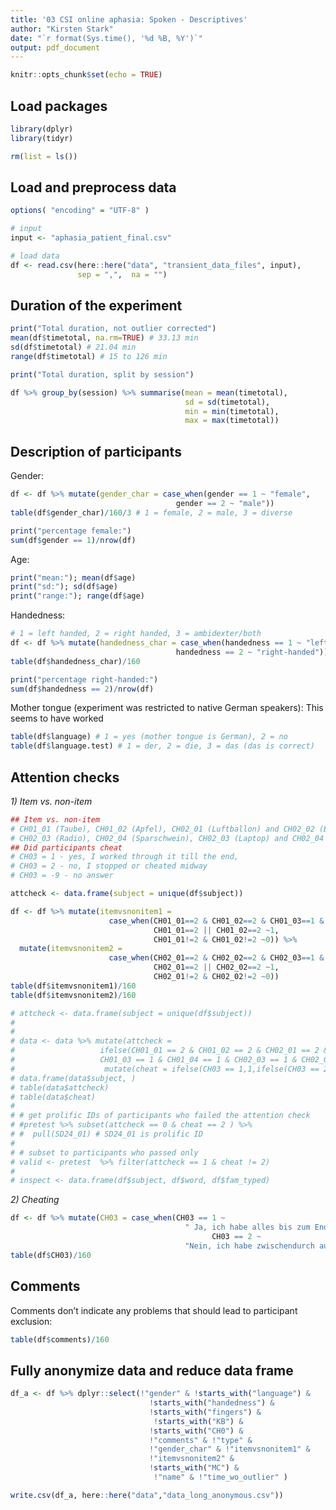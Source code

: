 ```yaml
---
title: '03 CSI online aphasia: Spoken - Descriptives'
author: "Kirsten Stark"
date: "`r format(Sys.time(), '%d %B, %Y')`"
output: pdf_document
---
```


```r
knitr::opts_chunk$set(echo = TRUE)
```

## Load packages

```r
library(dplyr)
library(tidyr)

rm(list = ls())
```


## Load and preprocess data

```r
options( "encoding" = "UTF-8" )

# input
input <- "aphasia_patient_final.csv"

# load data
df <- read.csv(here::here("data", "transient_data_files", input), 
               sep = ",",  na = "")
```

## Duration of the experiment

```r
print("Total duration, not outlier corrected")
mean(df$timetotal, na.rm=TRUE) # 33.13 min
sd(df$timetotal) # 21.04 min
range(df$timetotal) # 15 to 126 min

print("Total duration, split by session")

df %>% group_by(session) %>% summarise(mean = mean(timetotal),
                                       sd = sd(timetotal), 
                                       min = min(timetotal), 
                                       max = max(timetotal))
```


## Description of participants

Gender: 

```r
df <- df %>% mutate(gender_char = case_when(gender == 1 ~ "female", 
                                     gender == 2 ~ "male"))
table(df$gender_char)/160/3 # 1 = female, 2 = male, 3 = diverse

print("percentage female:")
sum(df$gender == 1)/nrow(df)
```

Age: 

```r
print("mean:"); mean(df$age)
print("sd:"); sd(df$age)
print("range:"); range(df$age)
```

Handedness: 

```r
# 1 = left handed, 2 = right handed, 3 = ambidexter/both
df <- df %>% mutate(handedness_char = case_when(handedness == 1 ~ "left-handed", 
                                     handedness == 2 ~ "right-handed"))
table(df$handedness_char)/160 

print("percentage right-handed:")
sum(df$handedness == 2)/nrow(df)
```


Mother tongue (experiment was restricted to native German speakers): This seems to have worked

```r
table(df$language) # 1 = yes (mother tongue is German), 2 = no
table(df$language.test) # 1 = der, 2 = die, 3 = das (das is correct)
```



## Attention checks
*1) Item vs. non-item*

```r
## Item vs. non-item
# CH01_01 (Taube), CH01_02 (Apfel), CH02_01 (Luftballon) and CH02_02 (Biene) are items and 2 should be selected,
# CH02_03 (Radio), CH02_04 (Sparschwein), CH02_03 (Laptop) and CH02_04 (Wattestäbchen) are non-items and 1 should be selected
## Did participants cheat
# CH03 = 1 - yes, I worked through it till the end,
# CH03 = 2 - no, I stopped or cheated midway
# CH03 = -9 - no answer

attcheck <- data.frame(subject = unique(df$subject)) 

df <- df %>% mutate(itemvsnonitem1 = 
                      case_when(CH01_01==2 & CH01_02==2 & CH01_03==1 & CH01_04==1 ~2,
                                CH01_01==2 || CH01_02==2 ~1, 
                                CH01_01!=2 & CH01_02!=2 ~0)) %>%
  mutate(itemvsnonitem2 = 
                      case_when(CH02_01==2 & CH02_02==2 & CH02_03==1 & CH02_04==1 ~2,
                                CH02_01==2 || CH02_02==2 ~1, 
                                CH02_01!=2 & CH02_02!=2 ~0))
table(df$itemvsnonitem1)/160
table(df$itemvsnonitem2)/160

# attcheck <- data.frame(subject = unique(df$subject))
# 
# 
# data <- data %>% mutate(attcheck =
#                   ifelse(CH01_01 == 2 & CH01_02 == 2 & CH02_01 == 2 & CH02_02 == 2 &
#                   CH01_03 == 1 & CH01_04 == 1 & CH02_03 == 1 & CH02_04 == 1, 1, 0)) %>%
#                    mutate(cheat = ifelse(CH03 == 1,1,ifelse(CH03 == 2,2,0)))
# data.frame(data$subject, )
# table(data$attcheck)
# table(data$cheat)
# 
# # get prolific IDs of participants who failed the attention check
# #pretest %>% subset(attcheck == 0 & cheat == 2 ) %>%
# #  pull(SD24_01) # SD24_01 is prolific ID
# 
# # subset to participants who passed only
# valid <- pretest  %>% filter(attcheck == 1 & cheat != 2)
# 
# inspect <- data.frame(df$subject, df$word, df$fam_typed)

```


*2) Cheating*

```r
df <- df %>% mutate(CH03 = case_when(CH03 == 1 ~ 
                                       " Ja, ich habe alles bis zum Ende bearbeitet.",
                                             CH03 == 2 ~ 
                                       "Nein, ich habe zwischendurch aufgehoert oder geschummelt."))
table(df$CH03)/160
```

## Comments
Comments don't indicate any problems that should lead to participant exclusion: 

```r
table(df$comments)/160
```



## Fully anonymize data and reduce data frame

```r
df_a <- df %>% dplyr::select(!"gender" & !starts_with("language") & 
                               !starts_with("handedness") &
                               !starts_with("fingers") & 
                                !starts_with("KB") &
                               !starts_with("CH0") & 
                               !"comments" & !"type" &  
                               !"gender_char" & !"itemvsnonitem1" &
                               !"itemvsnonitem2" &  
                               !starts_with("MC") &
                                !"name" & !"time_wo_outlier" )
```


```r
write.csv(df_a, here::here("data","data_long_anonymous.csv"))
```



